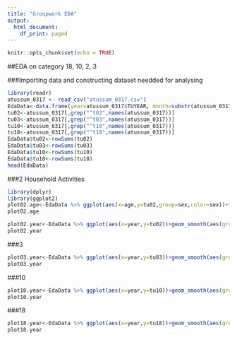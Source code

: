 ```yaml
---
title: "Groupwork EDA"
output:
  html_document:
    df_print: paged
---
```


```r
knitr::opts_chunk$set(echo = TRUE)
```


##EDA on category 18, 10, 2, 3

###Importing data and constructing dataset needded for analysing
```r
library(readr)
atussum_0317 <- read_csv("atussum_0317.csv")
EdaData<-data.frame(year=atussum_0317$TUYEAR, month=substr(atussum_0317 $ TUCASEID ,5,6), age=atussum_0317$TEAGE,sex=ifelse(atussum_0317$TESEX==1,"M","F"),salary=atussum_0317$TRERNWA)
tu02<-atussum_0317[,grep("^t02",names(atussum_0317))]
tu03<-atussum_0317[,grep("^t03",names(atussum_0317))]
tu10<-atussum_0317[,grep("^t10",names(atussum_0317))]
tu18<-atussum_0317[,grep("^t18",names(atussum_0317))]
EdaData$tu02<-rowSums(tu02)
EdaData$tu03<-rowSums(tu03)
EdaData$tu10<-rowSums(tu10)
EdaData$tu18<-rowSums(tu18)
head(EdaData)
```

###2 Household Activities
```r
library(dplyr)
library(ggplot2)
plot02.age<-EdaData %>% ggplot(aes(x=age,y=tu02,group=sex,color=sex))+facet_wrap(~year)+geom_smooth()+labs(x="Month of year",y="",title = "Time-series")
plot02.age

plot02.year<-EdaData %>% ggplot(aes(x=year,y=tu02))+geom_smooth(aes(group=sex,color=sex))+geom_smooth()+labs(x="Month of year",y="",title = "Time-series")
plot02.year
```

###3
```r
plot03.year<-EdaData %>% ggplot(aes(x=year,y=tu03))+geom_smooth(aes(group=sex,color=sex))+geom_smooth()+labs(x="Month of year",y="",title = "Time-series")
plot03.year
```


###10
```r
plot10.year<-EdaData %>% ggplot(aes(x=year,y=tu10))+geom_smooth(aes(group=sex,color=sex))+geom_smooth()+labs(x="Month of year",y="",title = "Time-series")
plot10.year
```


###18
```r
plot18.year<-EdaData %>% ggplot(aes(x=year,y=tu18))+geom_smooth(aes(group=sex,color=sex))+geom_smooth()+labs(x="Month of year",y="",title = "Time-series")
plot18.year
```


